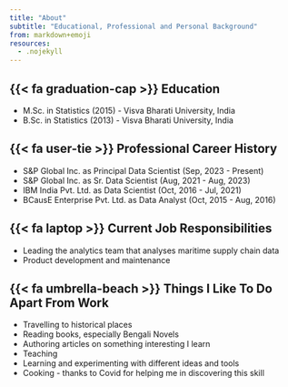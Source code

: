 ```yaml
---
title: "About"
subtitle: "Educational, Professional and Personal Background"
from: markdown+emoji
resources:
  - .nojekyll
---
```


## {{< fa graduation-cap >}} Education
+ M.Sc. in Statistics (2015) - Visva Bharati University, India
+ B.Sc. in Statistics (2013) - Visva Bharati University, India

## {{< fa user-tie >}} Professional Career History
+ S&P Global Inc. as Principal Data Scientist (Sep, 2023 - Present)
+ S&P Global Inc. as Sr. Data Scientist (Aug, 2021 - Aug, 2023)
+ IBM India Pvt. Ltd. as Data Scientist (Oct, 2016 - Jul, 2021)
+ BCausE Enterprise Pvt. Ltd. as Data Analyst (Oct, 2015 - Aug, 2016)

## {{< fa laptop >}} Current Job Responsibilities
+ Leading the analytics team that analyses maritime supply chain data
+ Product development and maintenance

## {{< fa umbrella-beach >}} Things I Like To Do Apart From Work
+ Travelling to historical places
+ Reading books, especially Bengali Novels
+ Authoring articles on something interesting I learn
+ Teaching
+ Learning and experimenting with different ideas and tools 
+ Cooking - thanks to Covid for helping me in discovering this skill